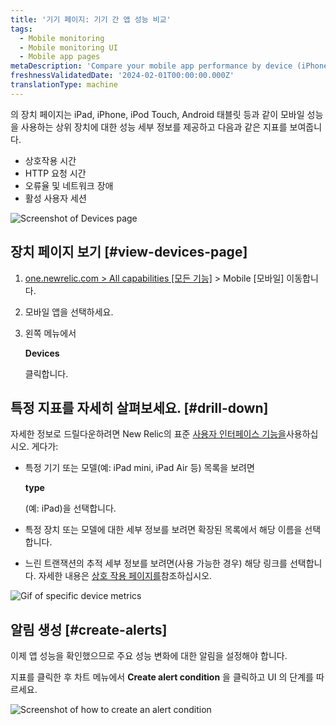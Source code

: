 ```yaml
---
title: '기기 페이지: 기기 간 앱 성능 비교'
tags:
  - Mobile monitoring
  - Mobile monitoring UI
  - Mobile app pages
metaDescription: 'Compare your mobile app performance by device (iPhone vs iPad, for example) and view device-specific metrics like OS, manufacturer, etc.'
freshnessValidatedDate: '2024-02-01T00:00:00.000Z'
translationType: machine
---
```





<InlinePopover type="mobile"/>의 장치 페이지는 iPad, iPhone, iPod Touch, Android 태블릿 등과 같이 모바일 성능을 사용하는 상위 장치에 대한 성능 세부 정보를 제공하고 다음과 같은 지표를 보여줍니다.

* 상호작용 시간
* HTTP 요청 시간
* 오류율 및 네트워크 장애
* 활성 사용자 세션

<img
  title="Mobile Devices page"
  alt="Screenshot of Devices page"
  src={mobileDevicesSummary}
/>

## 장치 페이지 보기 [#view-devices-page]

1. [one.newrelic.com > All capabilities \[모든 기능\]](https://one.newrelic.com/all-capabilities) > Mobile \[모바일] 이동합니다.

2. 모바일 앱을 선택하세요.

3. 왼쪽 메뉴에서

   <DNT>**Devices**</DNT>

   클릭합니다.

## 특정 지표를 자세히 살펴보세요. [#drill-down]

자세한 정보로 드릴다운하려면 New Relic의 표준 [사용자 인터페이스 기능을](/docs/new-relic-solutions/new-relic-one/introduction-new-relic-platform)사용하십시오. 게다가:

* 특정 기기 또는 모델(예: iPad mini, iPad Air 등) 목록을 보려면

  <DNT>**type**</DNT>

  (예: iPad)을 선택합니다.

* 특정 장치 또는 모델에 대한 세부 정보를 보려면 확장된 목록에서 해당 이름을 선택합니다.

* 느린 트랜잭션의 추적 세부 정보를 보려면(사용 가능한 경우) 해당 링크를 선택합니다. 자세한 내용은 [상호 작용 페이지를](/docs/mobile-monitoring/mobile-monitoring-ui/mobile-app-pages/interactions-page)참조하십시오.

<img
  title="Drill down into device metrics"
  alt="Gif of specific device metrics"
  src={mobileDeviceDrilldown}
/>

## 알림 생성 [#create-alerts]

이제 앱 성능을 확인했으므로 주요 성능 변화에 대한 알림을 설정해야 합니다.

지표를 클릭한 후 차트 메뉴에서 <DNT>**Create alert condition**</DNT> 을 클릭하고 UI 의 단계를 따르세요.

<img
  title="Create an alert condition"
  alt="Screenshot of how to create an alert condition"
  src={mobileCreateAlertCondition}
/>